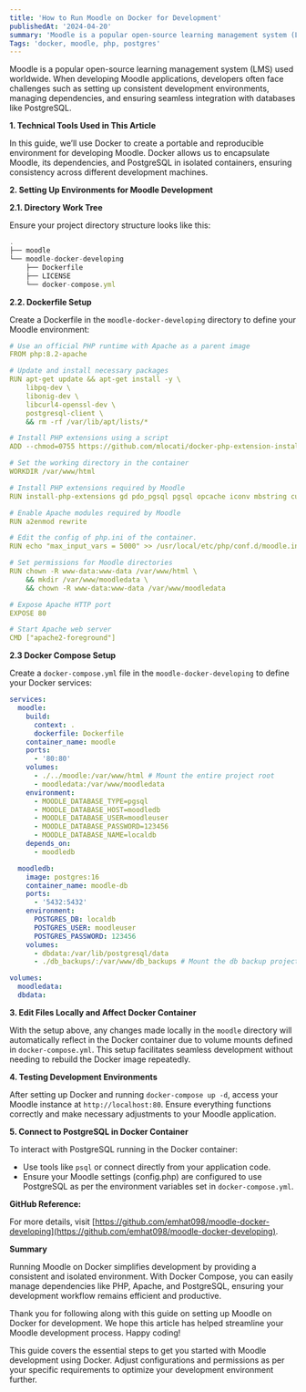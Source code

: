 ```yaml
---
title: 'How to Run Moodle on Docker for Development'
publishedAt: '2024-04-20'
summary: 'Moodle is a popular open-source learning management system (LMS) used worldwide. When developing Moodle applications, developers often face challenges such as setting up consistent development environments, managing dependencies, and ensuring seamless integration with databases like PostgreSQL.'
Tags: 'docker, moodle, php, postgres'
---
```


Moodle is a popular open-source learning management system (LMS) used worldwide. When developing Moodle applications, developers often face challenges such as setting up consistent development environments, managing dependencies, and ensuring seamless integration with databases like PostgreSQL.

**1. Technical Tools Used in This Article**

In this guide, we’ll use Docker to create a portable and reproducible environment for developing Moodle. Docker allows us to encapsulate Moodle, its dependencies, and PostgreSQL in isolated containers, ensuring consistency across different development machines.

**2. Setting Up Environments for Moodle Development**

**2.1. Directory Work Tree**

Ensure your project directory structure looks like this:

```jsx
.
├── moodle
└── moodle-docker-developing
    ├── Dockerfile
    ├── LICENSE
    └── docker-compose.yml
```

**2.2. Dockerfile Setup**

Create a Dockerfile in the `moodle-docker-developing` directory to define your Moodle environment:

```yaml
# Use an official PHP runtime with Apache as a parent image
FROM php:8.2-apache

# Update and install necessary packages
RUN apt-get update && apt-get install -y \
    libpq-dev \
    libonig-dev \
    libcurl4-openssl-dev \
    postgresql-client \
    && rm -rf /var/lib/apt/lists/*

# Install PHP extensions using a script
ADD --chmod=0755 https://github.com/mlocati/docker-php-extension-installer/releases/latest/download/install-php-extensions /usr/local/bin/

# Set the working directory in the container
WORKDIR /var/www/html

# Install PHP extensions required by Moodle
RUN install-php-extensions gd pdo_pgsql pgsql opcache iconv mbstring curl openssl ctype zip zlib simplexml spl pcre dom xml xmlreader intl json hash fileinfo xsl soap exif yaml

# Enable Apache modules required by Moodle
RUN a2enmod rewrite

# Edit the config of php.ini of the container.
RUN echo "max_input_vars = 5000" >> /usr/local/etc/php/conf.d/moodle.ini

# Set permissions for Moodle directories
RUN chown -R www-data:www-data /var/www/html \
    && mkdir /var/www/moodledata \
    && chown -R www-data:www-data /var/www/moodledata

# Expose Apache HTTP port
EXPOSE 80

# Start Apache web server
CMD ["apache2-foreground"]
```

**2.3 Docker Compose Setup**

Create a `docker-compose.yml` file in the `moodle-docker-developing` to define your Docker services:

```yaml
services:
  moodle:
    build:
      context: .
      dockerfile: Dockerfile
    container_name: moodle
    ports:
      - '80:80'
    volumes:
      - ./../moodle:/var/www/html # Mount the entire project root
      - moodledata:/var/www/moodledata
    environment:
      - MOODLE_DATABASE_TYPE=pgsql
      - MOODLE_DATABASE_HOST=moodledb
      - MOODLE_DATABASE_USER=moodleuser
      - MOODLE_DATABASE_PASSWORD=123456
      - MOODLE_DATABASE_NAME=localdb
    depends_on:
      - moodledb

  moodledb:
    image: postgres:16
    container_name: moodle-db
    ports:
      - '5432:5432'
    environment:
      POSTGRES_DB: localdb
      POSTGRES_USER: moodleuser
      POSTGRES_PASSWORD: 123456
    volumes:
      - dbdata:/var/lib/postgresql/data
      - ./db_backups/:/var/www/db_backups # Mount the db backup project to container.

volumes:
  moodledata:
  dbdata:
```

**3. Edit Files Locally and Affect Docker Container**

With the setup above, any changes made locally in the `moodle` directory will automatically reflect in the Docker container due to volume mounts defined in `docker-compose.yml`. This setup facilitates seamless development without needing to rebuild the Docker image repeatedly.

**4. Testing Development Environments**

After setting up Docker and running `docker-compose up -d`, access your Moodle instance at `http://localhost:80`. Ensure everything functions correctly and make necessary adjustments to your Moodle application.

**5. Connect to PostgreSQL in Docker Container**

To interact with PostgreSQL running in the Docker container:

- Use tools like `psql` or connect directly from your application code.
- Ensure your Moodle settings (config.php) are configured to use PostgreSQL as per the environment variables set in `docker-compose.yml`.

**GitHub Reference:**

For more details, visit [https://github.com/emhat098/moodle-docker-developing](https://github.com/emhat098/moodle-docker-developing).

**Summary**

Running Moodle on Docker simplifies development by providing a consistent and isolated environment. With Docker Compose, you can easily manage dependencies like PHP, Apache, and PostgreSQL, ensuring your development workflow remains efficient and productive.

Thank you for following along with this guide on setting up Moodle on Docker for development. We hope this article has helped streamline your Moodle development process. Happy coding!

This guide covers the essential steps to get you started with Moodle development using Docker. Adjust configurations and permissions as per your specific requirements to optimize your development environment further.
